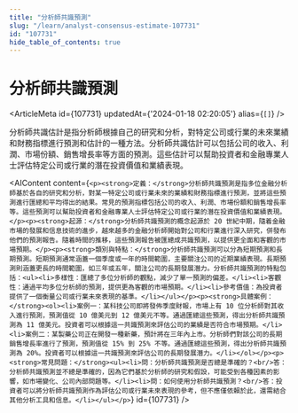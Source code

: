 ```yaml
---
title: "分析師共識預測"
slug: "/learn/analyst-consensus-estimate-107731"
id: "107731"
hide_table_of_contents: true
---
```



# 分析師共識預測

<ArticleMeta id={107731} updatedAt={'2024-01-18 02:20:05'} alias={`[]`} />
<div className='border-solid border-b border-t-0 my-4 border-[var(--ifm-color-gray-300)]' />

分析師共識估計是指分析師根據自己的研究和分析，對特定公司或行業的未來業績和財務指標進行預測和估計的一種方法。分析師共識估計可以包括公司的收入、利潤、市場份額、銷售增長率等方面的預測。這些估計可以幫助投資者和金融專業人士評估特定公司或行業的潛在投資價值和業績表現。

<AIContent content={`<p><strong>定義：</strong>分析師共識預測是指多位金融分析師基於各自的研究和分析，對某一特定公司或行業未來的業績和財務指標進行預測，並將這些預測進行匯總和平均得出的結果。常見的預測指標包括公司的收入、利潤、市場份額和銷售增長率等。這些預測可以幫助投資者和金融專業人士評估特定公司或行業的潛在投資價值和業績表現。</p><p><strong>起源：</strong>分析師共識預測的概念起源於 20 世紀中期，隨着金融市場的發展和信息技術的進步，越來越多的金融分析師開始對公司和行業進行深入研究，併發布他們的預測報告。隨着時間的推移，這些預測報告被匯總成共識預測，以提供更全面和客觀的市場預期。</p><p><strong>類別與特點：</strong>分析師共識預測可以分為短期預測和長期預測。短期預測通常涵蓋一個季度或一年的時間範圍，主要關注公司的近期業績表現。長期預測則涵蓋更長的時間範圍，如三年或五年，關注公司的長期發展潛力。分析師共識預測的特點包括：<ul><li>多樣性：匯總了多位分析師的觀點，減少了單一預測的偏差。</li><li>客觀性：通過平均多位分析師的預測，提供更為客觀的市場預期。</li><li>參考價值：為投資者提供了一個衡量公司或行業未來表現的基準。</li></ul></p><p><strong>具體案例：</strong><ol><li>案例一：某科技公司即將發佈季度財報，市場上有 10 位分析師對其收入進行預測，預測值從 10 億美元到 12 億美元不等。通過匯總這些預測，得出分析師共識預測為 11 億美元。投資者可以根據這一共識預測來評估公司的業績是否符合市場預期。</li><li>案例二：某製藥公司正在開發一種新藥，預計將在三年內上市。分析師們對該公司的長期銷售增長率進行了預測，預測值從 15% 到 25% 不等。通過匯總這些預測，得出分析師共識預測為 20%。投資者可以根據這一共識預測來評估公司的長期發展潛力。</li></ol></p><p><strong>常見問題：</strong><ul><li>問：分析師共識預測是否總是準確的？<br/>答：分析師共識預測並不總是準確的，因為它們基於分析師的研究和假設，可能受到各種因素的影響，如市場變化、公司內部問題等。</li><li>問：如何使用分析師共識預測？<br/>答：投資者可以將分析師共識預測作為評估公司或行業未來表現的參考，但不應僅依賴於此，還需結合其他分析工具和信息。</li></ul></p>`} id={107731} />
